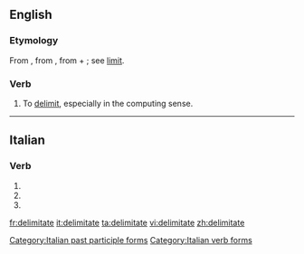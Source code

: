 ==English==

===Etymology===
From {{etyl|fr|en}} {{term|délimiter|lang=fr}}, from {{etyl|LL.|en}} {{term|delimitare||to mark out the limits}}, from {{term|de-}} + {{term|limitare||to limit, bound}}; see [[limit]].

===Verb===
{{en-verb|delimitates|delimitating|delimitated}}

# To [[delimit]], especially in the computing sense.

----

==Italian==

===Verb===
{{head|it|verb form}}

# {{inflection of|delimitare||2|p|pres|ind|lang=it}}
# {{inflection of|delimitare||2|p|imp|lang=it}}
# {{feminine plural of|delimitato|lang=it}}

[[Category:Italian past participle forms]]
[[Category:Italian verb forms]]

[[fr:delimitate]]
[[it:delimitate]]
[[ta:delimitate]]
[[vi:delimitate]]
[[zh:delimitate]]